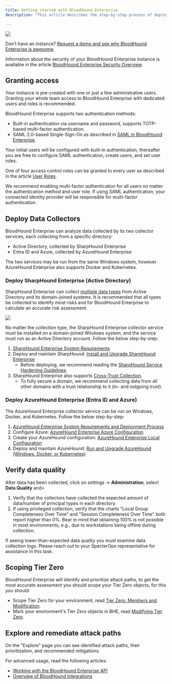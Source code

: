 ---
title: Getting started with BloodHound Enterprise
description: "This article describes the step-by-step process of deploying and using BloodHound Enterprise, which is to be followed after being provided a [BloodHound Enterprise instance](/hc/en-us/articles/17305067467035-BloodHound-Enterprise-Tenant)."

---

<Frame>
  <img src="/hc/article_attachments/24924875820827.png"/>
</Frame>

Don’t have an instance? [Request a demo and see why BloodHound Enterprise is awesome](https://bloodhoundenterprise.io/demo/).

Information about the security of your BloodHound Enterprise instance is available in the article [BloodHound Enterprise Security Overview](/hc/en-us/articles/9797351233307-BloodHound-Enterprise-Security-Overview).

## Granting access

Your instance is pre-created with one or just a few administrative users. Granting your whole team access to BloodHound Enterprise with dedicated users and roles is recommended.

BloodHound Enterprise supports two authentication methods:

* Built-in authentication via username and password, supports TOTP-based multi-factor authentication.
* SAML 2.0-based Single-Sign-On as described in [SAML in BloodHound Enterprise](/hc/en-us/articles/9228122981275-SAML-in-BloodHound).

Your initial users will be configured with built-in authentication, thereafter you are free to configure SAML authentication, create users, and set user roles.

One of four access control roles can be granted to every user as described in the article [User Roles](/hc/en-us/articles/16372343366939-Administering-users-and-roles).

We recommend enabling multi-factor authentication for all users no matter the authentication method and user role. If using SAML authentication, your connected identity provider will be responsible for multi-factor authentication.

## Deploy Data Collectors

BloodHound Enterprise can analyze data collected by its two collector services, each collecting from a specific directory:

* Active Directory, collected by SharpHound Enterprise
* Entra ID and Azure, collected by AzureHound Enterprise

The two services may be run from the same Windows system, however AzureHound Enterprise also supports Docker and Kubernetes.

### Deploy SharpHound Enterprise (Active Directory)

SharpHound Enterprise can collect [multiple data types](/hc/en-us/articles/9263138135963-SharpHound-Enterprise-Data-Collection-and-Permissions) from Active Directory and its domain-joined systems. It is recommended that all types be collected to identify most risks and for BloodHound Enterprise to calculate an accurate risk assessment.

<Frame>
  <img src="/hc/article_attachments/30567820642459.png"/>
</Frame>

No matter the collection type, the SharpHound Enterprise collector service must be installed on a domain-joined Windows system, and the service must run as an Active Directory account. Follow the below step-by-step:

1.  [SharpHound Enterprise System Requirements](/hc/en-us/articles/9294790783259-SharpHound-Enterprise-System-Requirements-and-Deployment-Process)
2.  Deploy and maintain SharpHound: [Install and Upgrade SharpHound Enterprise](/hc/en-us/articles/9295247077915-Install-and-Upgrade-SharpHound-Enterprise)
    * Before deploying, we recommend reading the [SharpHound Service Hardening Guidelines](/hc/en-us/articles/12400091052955-SharpHound-Enterprise-Service-Hardening).
3.  SharpHound Enterprise also supports [Cross-Trust Collection](/hc/en-us/articles/13441761196699-SharpHound-Enterprise-Cross-Trust-Collection).
    * To fully secure a domain, we recommend collecting data from all other domains with a trust relationship to it (in- and outgoing trust).

### Deploy AzureHound Enterprise (Entra ID and Azure)

The AzureHound Enterprise collector service can be run on Windows, Docker, and Kubernetes. Follow the below step-by-step:

1.  [AzureHound Enterprise System Requirements and Deployment Process](/hc/en-us/articles/9296639716763-AzureHound-Enterprise-System-Requirements-and-Deployment-Process)
2.  Configure Azure: [AzureHound Enterprise Azure Configuration](/hc/en-us/articles/9296761248283-AzureHound-Enterprise-Azure-Configuration)
3.  Create your AzureHound configuration: [AzureHound Enterprise Local Configuration](/hc/en-us/articles/9296821443995-Create-an-AzureHound-Configuration)
4.  Deploy and maintain AzureHound: [Run and Upgrade AzureHound (Windows, Docker, or Kubernetes)](/hc/en-us/articles/9325560942747-Install-and-Upgrade-AzureHound-Windows-Docker-or-Kubernetes)

## Verify data quality

After data has been collected, click on settings <Icon icon="gear" iconType="solid"/> → **Administration**, select **Data Quality** and>

1.  Verify that the collectors have collected the expected amount of data/number of principal types in each directory.
2.  If using privileged collection, verify that the charts "Local Group Completeness Over Time" and "Session Completeness Over Time" both report higher than 0%. Bear in mind that obtaining 100% is not possible in most environments, e.g., due to workstations being offline during collection.

If seeing lower-than-expected data quality you must examine data collection logs. Please reach out to your SpecterOps representative for assistance in this task.

## Scoping Tier Zero

BloodHound Enterprise will identify and prioritize attack paths, to get the most accurate assessment you should scope your Tier Zero objects, for this you should:

* Scope Tier Zero for your environment, read [Tier Zero: Members and Modification](/hc/en-us/articles/9259826072091-Tier-Zero-Members-and-Modification).
* Mark your environment's Tier Zero objects in BHE, read [Modifying Tier Zero](/hc/en-us/articles/17579579325083-Modifying-Tier-Zero).

## Explore and remediate attack paths

On the "Explore" page you can see identified attack paths, their prioritization, and recommended mitigations.

For advanced usage, read the following articles:

* [Working with the BloodHound Enterprise API](/hc/en-us/articles/11311053342619-Working-with-the-BloodHound-API)
* [Overview of BloodHound Integrations](/hc/en-us/articles/17304478448539-Overview-of-BloodHound-Integrations)
